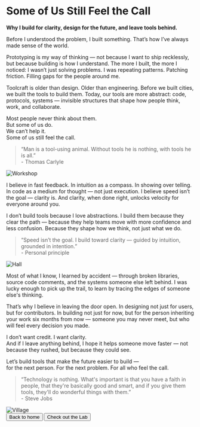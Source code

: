 
# Some of Us Still Feel the Call  
**Why I build for clarity, design for the future, and leave tools behind.**

Before I understood the problem, I built something. That’s how I’ve always made sense of the world.

Prototyping is my way of thinking — not because I want to ship recklessly, but because building is how I understand. The more I built, the more I noticed: I wasn’t just solving problems. I was repeating patterns. Patching friction. Filling gaps for the people around me.

Toolcraft is older than design. Older than engineering. Before we built cities, we built the tools to build them. Today, our tools are more abstract: code, protocols, systems — invisible structures that shape how people think, work, and collaborate.

Most people never think about them.  
But some of us do.  
We can’t help it.  
Some of us still feel the call.

> “Man is a tool-using animal. Without tools he is nothing, with tools he is all.”  
> <span className="text-muted-foreground text-xs font-mono">- Thomas Carlyle</span>

<Image src={workshopImage} alt="Workshop" />

I believe in fast feedback. In intuition as a compass. In showing over telling. In code as a medium for thought — not just execution. I believe speed isn’t the goal — clarity is. And clarity, when done right, unlocks velocity for everyone around you.

I don’t build tools because I love abstractions. I build them because they clear the path — because they help teams move with more confidence and less confusion. Because they shape how we think, not just what we do.

> “Speed isn’t the goal. I build toward clarity — guided by intuition, grounded in intention.”  
> <span className="text-muted-foreground text-xs font-mono">- Personal principle</span>

<Image src={hallImage} alt="Hall" />

Most of what I know, I learned by accident — through broken libraries, source code comments, and the systems someone else left behind. I was lucky enough to pick up the trail, to learn by tracing the edges of someone else's thinking.

That’s why I believe in leaving the door open. In designing not just for users, but for contributors. In building not just for now, but for the person inheriting your work six months from now — someone you may never meet, but who will feel every decision you made.

I don’t want credit. I want clarity.  
And if I leave anything behind, I hope it helps someone move faster — not because they rushed, but because they could see.

Let’s build tools that make the future easier to build —  
for the next person. For the next problem.
For all who feel the call.

> “Technology is nothing. What's important is that you have a faith in people, that they're basically good and smart, and if you give them tools, they'll do wonderful things with them.”  
> <span className="text-muted-foreground text-xs font-mono">- Steve Jobs</span>

<Image src={villageImage} alt="Village" />

<div className="flex flex-col not-prose gap-4 mt-12">
  <Flicker />
  <div className="flex justify-between">
    <Button variant="outline" size="sm" asChild>
      <Link href="/" className="text-muted-foreground">
        <ArrowLeftIcon className="size-3" />
        Back to home
      </Link>
    </Button>
    <Button variant="outline" size="sm" asChild>
      <Link href="/lab" className="text-muted-foreground">
        Check out the Lab
        <ArrowRightIcon className="size-3" />
      </Link>
    </Button>
  </div>
</div>
